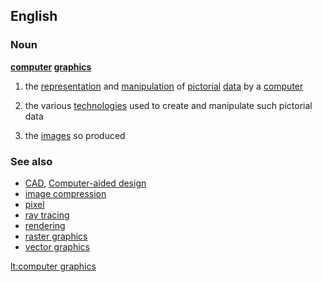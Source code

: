 ==English==

===Noun===
{{wikipedia}}
'''[[computer]] [[graphics]]'''

# {{computing}} the [[representation]] and [[manipulation]] of [[pictorial]] [[data]] by a [[computer]]
# {{computing}} the various [[technologies]] used to create and manipulate such pictorial data
# {{computing}} the [[image]]s so produced

===See also===
*[[CAD]], [[computer-aided design|Computer-aided design]]
*[[image compression]]
*[[pixel]]
*[[ray tracing]]
*[[rendering]]
*[[raster graphics]]
*[[vector graphics]]

[[lt:computer graphics]]